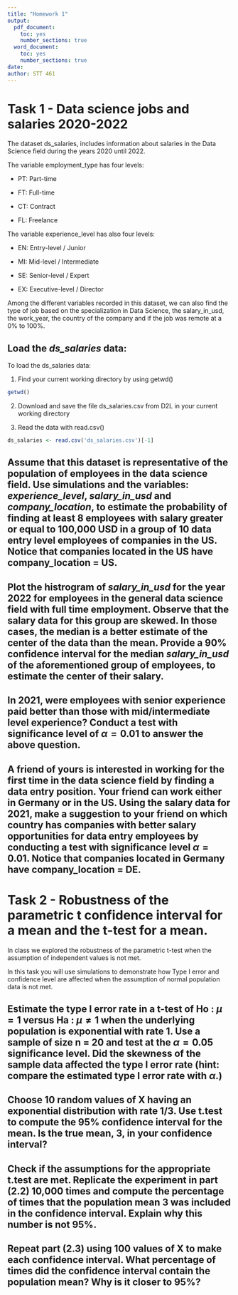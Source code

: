 ```yaml
---
title: "Homework 1"
output:
  pdf_document:
    toc: yes
    number_sections: true
  word_document:
    toc: yes
    number_sections: true
date: 
author: STT 461
---
```



# Task 1 - Data science jobs and salaries 2020-2022

The dataset ds_salaries, includes information about salaries in the Data Science field during the years 2020 until 2022.

The variable employment_type has four levels:

- PT: Part-time

- FT: Full-time

- CT: Contract

- FL: Freelance

The variable experience_level has also four levels:

- EN: Entry-level / Junior

- MI: Mid-level / Intermediate

- SE: Senior-level / Expert

- EX: Executive-level / Director

Among the different variables recorded in this dataset, we can also find the type of job based on the specialization in Data Science, the salary_in_usd, the work_year, the country of the company and if the job was remote at a 0% to 100%.

## Load the *ds_salaries* data:

To load the ds_salaries data:

1. Find your current working directory by using getwd()

```r
getwd()

```

2. Download and save the file ds_salaries.csv from D2L in your current working directory

3. Read the data with read.csv()
```r
ds_salaries <- read.csv('ds_salaries.csv')[-1]
```

## Assume that this dataset is representative of the population of employees in the data science field. Use simulations and the variables: *experience_level*, *salary_in_usd* and  *company_location*, to estimate the probability of finding at least 8 employees with salary greater or equal to 100,000 USD in a group of 10 data entry level employees of companies in the US. Notice that companies located in the US have company_location = US.


## Plot the histrogram of *salary_in_usd* for the year 2022 for employees in the general data science field with full time employment. Observe that the salary data for this group are skewed. In those cases, the median is a better estimate of the center of the data than the mean. Provide a 90% confidence interval for the median *salary_in_usd* of the aforementioned group of employees, to estimate the center of their salary.


## In 2021, were employees with senior experience  paid better than those with  mid/intermediate level experience? Conduct a test with significance level of $\alpha = 0.01$ to answer the above question.



## A friend of yours is interested in working for the first time in the data science field by finding a data entry position. Your friend can work either in Germany or in the US. Using the salary data for 2021, make a suggestion to your friend on which country has companies with better salary opportunities for data entry employees by conducting a test with significance level $\alpha = 0.01$. Notice that companies located in Germany have company_location = DE.



# Task 2 - Robustness of the parametric t confidence interval for a mean and the t-test for a mean.

In class we explored the robustness of the parametric t-test when the assumption of independent values is not met.

In this task you will use simulations to demonstrate how Type I error and confidence level are affected when the assumption of normal population data is not met. 

## Estimate the type I error rate in a t-test of Ho : $\mu=1$ versus Ha : $\mu \neq 1$ when the underlying population is exponential with rate 1. Use a sample of size n = 20 and test at the $\alpha = 0.05$ significance level. Did the skewness of the sample data affected the type I error rate (hint: compare the estimated type I error rate with $\alpha$.)

## Choose 10 random values of X having an exponential distribution with rate 1/3. Use t.test to compute the 95% confidence interval for the mean. Is the true mean, 3, in your confidence interval?

## Check if the assumptions for the appropriate t.test are met. Replicate the experiment in part (2.2) 10,000 times and compute the percentage of times that the population mean 3 was included in the confidence interval. Explain why this number is not 95%.

## Repeat part (2.3) using 100 values of X to make each confidence interval. What percentage of times did the confidence interval contain the population mean? Why is it closer to 95%?



